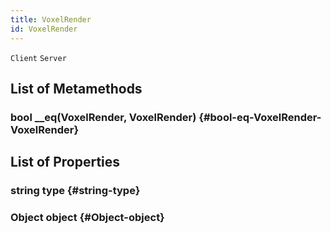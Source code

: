 ```yaml
---
title: VoxelRender
id: VoxelRender
---
```

`Client`
`Server`

## List of Metamethods

### bool __eq(VoxelRender, VoxelRender) {#bool-eq-VoxelRender-VoxelRender}

## List of Properties

### string type {#string-type}

### Object object {#Object-object}

